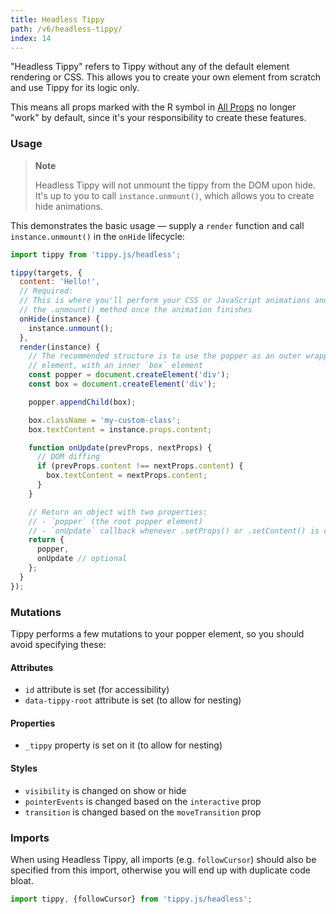 ```yaml
---
title: Headless Tippy
path: /v6/headless-tippy/
index: 14
---
```


"Headless Tippy" refers to Tippy without any of the default element rendering or
CSS. This allows you to create your own element from scratch and use Tippy for
its logic only.

This means all props marked with the R symbol in [All Props](../all-props/) no
longer "work" by default, since it's your responsibility to create these
features.

### Usage

> **Note**
>
> Headless Tippy will not unmount the tippy from the DOM upon hide. It's up to
> you to call `instance.unmount()`, which allows you to create hide animations.

This demonstrates the basic usage — supply a `render` function and call
`instance.unmount()` in the `onHide` lifecycle:

```js
import tippy from 'tippy.js/headless';

tippy(targets, {
  content: 'Hello!',
  // Required:
  // This is where you'll perform your CSS or JavaScript animations and call
  // the .unmount() method once the animation finishes
  onHide(instance) {
    instance.unmount();
  },
  render(instance) {
    // The recommended structure is to use the popper as an outer wrapper
    // element, with an inner `box` element
    const popper = document.createElement('div');
    const box = document.createElement('div');

    popper.appendChild(box);

    box.className = 'my-custom-class';
    box.textContent = instance.props.content;

    function onUpdate(prevProps, nextProps) {
      // DOM diffing
      if (prevProps.content !== nextProps.content) {
        box.textContent = nextProps.content;
      }
    }

    // Return an object with two properties:
    // - `popper` (the root popper element)
    // - `onUpdate` callback whenever .setProps() or .setContent() is called
    return {
      popper,
      onUpdate // optional
    };
  }
});
```

### Mutations

Tippy performs a few mutations to your popper element, so you should avoid
specifying these:

#### Attributes

- `id` attribute is set (for accessibility)
- `data-tippy-root` attribute is set (to allow for nesting)

#### Properties

- `_tippy` property is set on it (to allow for nesting)

#### Styles

- `visibility` is changed on show or hide
- `pointerEvents` is changed based on the `interactive` prop
- `transition` is changed based on the `moveTransition` prop

### Imports

When using Headless Tippy, all imports (e.g. `followCursor`) should also be
specified from this import, otherwise you will end up with duplicate code bloat.

```js
import tippy, {followCursor} from 'tippy.js/headless';
```
